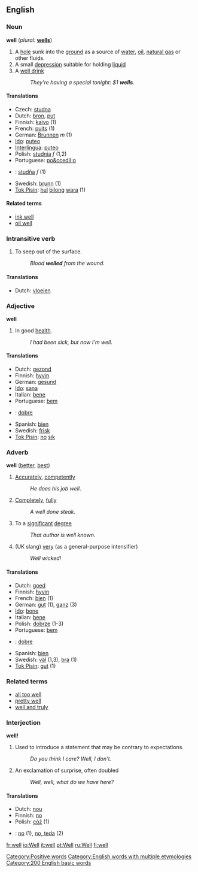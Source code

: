 {{wikipedia}}

==English==

===Noun===
'''well''' (''plural:'' '''[[wells]]''')

# A [[hole]] sunk into the [[ground]] as a source of [[water]], [[oil]], [[natural gas]] or other fluids.
# A small [[depression]] suitable for holding [[liquid]]
# A [[well drink]]
#: ''They're having a special tonight: $1 '''wells'''.''

====Translations====  
*Czech: [[studna]]
*Dutch: [[bron#Dutch|bron]], [[put#Dutch|put]]
*Finnish: [[kaivo]] (1)
*French: [[puits]] (1)
*German: [[Brunnen]] ''m'' (1)
*[[Ido]]: [[puteo]]
*[[Interlingua]]: [[puteo]]
*Polish: [[studnia]] ''f'' (1,2)
*Portuguese: [[po&ccedil;o]]
*{{sk}}: [[studňa#Slovak|studňa]] ''f'' (1)
*Swedish: [[brunn]] (1)
*[[Tok Pisin]]: [[hul]] [[bilong]] [[wara]] (1)

====Related terms====
* [[ink well]]
* [[oil well]]

===Intransitive verb===
{{en-infl-reg-consonant|well||}}

# To seep out of the surface.
#: ''Blood '''welled''' from the wound.''

====Translations====

*Dutch: [[vloeien]]

===Adjective===
'''well'''

# In good [[health]].
#: ''I had been sick, but now I'm well.''

====Translations====  
*Dutch: [[gezond]]
*Finnish: [[hyvin]]
*German: [[gesund]]
*[[Ido]]: [[sana]]
*Italian: [[bene]]
*Portuguese: [[bem]]
*{{sk}}: [[dobre#Slovak|dobre]]
*Spanish: [[bien]]
*Swedish: [[frisk]]
*[[Tok Pisin]]: [[no]] [[sik]]

[[Category:Positive words]]

===Adverb===  
'''well''' ([[better]], [[best]])

# [[Accurately]], [[competently]]
#: ''He does his job well''.
# [[Completely]], [[fully]]
#: ''A well done steak.''
#To a [[significant]] [[degree]]
#: ''That author is well known.''
# (UK slang) [[very]] (as a general-purpose intensifier)
#: ''Well wicked!''


====Translations====
*Dutch: [[goed#Dutch|goed]]
*Finnish: [[hyvin]]
*French: [[bien]]  (1)
*German: [[gut]] (1), [[ganz]] (3)
*[[Ido]]: [[bone]]
*Italian: [[bene]]
*Polish: [[dobrze]] (1-3)
*Portuguese: [[bem]]
*{{sk}}: [[dobre#Slovak|dobre]]
*Spanish: [[bien]]
*Swedish: [[väl]] (1,3), [[bra]] (1)
*[[Tok Pisin]]: [[gut]] (1)

===Related terms===
*[[all too well]]
*[[pretty well]]
*[[well and truly]]

===Interjection===
'''well!'''

#Used to introduce a statement that may be contrary to expectations.
#: ''Do you think I care?  Well, I don't.''
#An exclamation of surprise, often doubled
#: ''Well, well, what do we have here?''

====Translations====
*Dutch: [[nou#Dutch|nou]]
*Finnish: [[no]]
*Polish: [[cóż]] (1)
*{{sk}}: [[no]] (1), [[no, teda]] (2)

[[Category:English words with multiple etymologies]]
[[Category:200 English basic words]]

[[fr:well]]
[[io:Well]]
[[it:well]]
[[pt:Well]]
[[ru:Well]]
[[fi:well]]